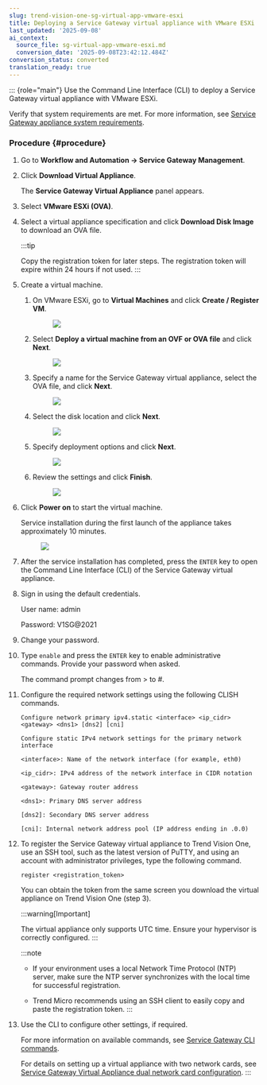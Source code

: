 ```yaml
---
slug: trend-vision-one-sg-virtual-app-vmware-esxi
title: Deploying a Service Gateway virtual appliance with VMware ESXi
last_updated: '2025-09-08'
ai_context:
  source_file: sg-virtual-app-vmware-esxi.md
  conversion_date: '2025-09-08T23:42:12.484Z'
conversion_status: converted
translation_ready: true
---
```


::: {role="main"}
Use the Command Line Interface (CLI) to deploy a Service Gateway virtual appliance with VMware ESXi.

Verify that system requirements are met. For more information, see [Service Gateway appliance system requirements](sg-sys-requirements.mdx).

### Procedure {#procedure}

1.  Go to **Workflow and Automation → Service Gateway Management**.

2.  Click **Download Virtual Appliance**.

    The **Service Gateway Virtual Appliance** panel appears.

3.  Select **VMware ESXi (OVA)**.

4.  Select a virtual appliance specification and click **Download Disk Image** to download an OVA file.

    :::tip

    Copy the registration token for later steps. The registration token will expire within 24 hours if not used.
    :::

5.  Create a virtual machine.

    1.  On VMware ESXi, go to **Virtual Machines** and click **Create / Register VM**.

        <figure>
        <img src="./images/sg_vm_create=GUID-06736ADD-2404-4D11-91BB-BB00DA0DD3DA=1=en-us=Low.webp" />
        </figure>

    2.  Select **Deploy a virtual machine from an OVF or OVA file** and click **Next**.

        <figure>
        <img src="./images/sg_vm_select_ova=GUID-72369919-3141-4686-8F62-EFB0853F4318=1=en-us=Low.webp" />
        </figure>

    3.  Specify a name for the Service Gateway virtual appliance, select the OVA file, and click **Next**.

        <figure>
        <img src="./images/sg_vm_select_ova_2=GUID-8E57A89C-0244-4A07-BFFF-682E3774ACDB=1=en-us=Low.webp" />
        </figure>

    4.  Select the disk location and click **Next**.

        <figure>
        <img src="./images/sg_vm_select_storage=GUID-B13DF9B6-E3F6-4536-B466-D084D5FFA8DA=1=en-us=Low.webp" />
        </figure>

    5.  Specify deployment options and click **Next**.

        <figure>
        <img src="./images/sg_vm_deployment_options=GUID-08C567AB-E66C-4518-93ED-F8FCD8265316=1=en-us=Low.webp" />
        </figure>

    6.  Review the settings and click **Finish**.

        <figure>
        <img src="./images/sg_vm_complete=GUID-A088E072-4691-4457-812E-E4CA1B37257F=1=en-us=Low.webp" />
        </figure>

6.  Click **Power on** to start the virtual machine.

    Service installation during the first launch of the appliance takes approximately 10 minutes.

    <figure>
    <img src="./images/sg_vm_power_on=GUID-CBB4B415-9892-45E4-AACB-062CBC086899=1=en-us=Low.webp" />
    </figure>

7.  After the service installation has completed, press the `ENTER` key to open the Command Line Interface (CLI) of the Service Gateway virtual appliance.

8.  Sign in using the default credentials.

    User name: admin

    Password: V1SG@2021

9.  Change your password.

10. Type `enable` and press the `ENTER` key to enable administrative commands. Provide your password when asked.

    The command prompt changes from \> to \#.

11. Configure the required network settings using the following CLISH commands.

    `Configure network primary ipv4.static <interface> <ip_cidr> <gateway> <dns1> [dns2] [cni] `

    `Configure static IPv4 network settings for the primary network interface`

    `<interface>: Name of the network interface (for example, eth0)`

    `<ip_cidr>: IPv4 address of the network interface in CIDR notation`

    `<gateway>: Gateway router address`

    `<dns1>: Primary DNS server address`

    `[dns2]: Secondary DNS server address`

    `[cni]: Internal network address pool (IP address ending in .0.0)`

12. To register the Service Gateway virtual appliance to Trend Vision One, use an SSH tool, such as the latest version of PuTTY, and using an account with administrator privileges, type the following command.

    `register <registration_token>`

    You can obtain the token from the same screen you download the virtual appliance on Trend Vision One (step 3).

    :::warning[Important]

    The virtual appliance only supports UTC time. Ensure your hypervisor is correctly configured.
    :::

    :::note

    - If your environment uses a local Network Time Protocol (NTP) server, make sure the NTP server synchronizes with the local time for successful registration.

    - Trend Micro recommends using an SSH client to easily copy and paste the registration token.
    :::

13. Use the CLI to configure other settings, if required.

    For more information on available commands, see [Service Gateway CLI commands](service-gateway-cli-commands.mdx).

    For details on setting up a virtual appliance with two network cards, see [Service Gateway Virtual Appliance dual network card configuration](https://success.trendmicro.com/dcx/s/solution/000292296?language=en_US).
:::
